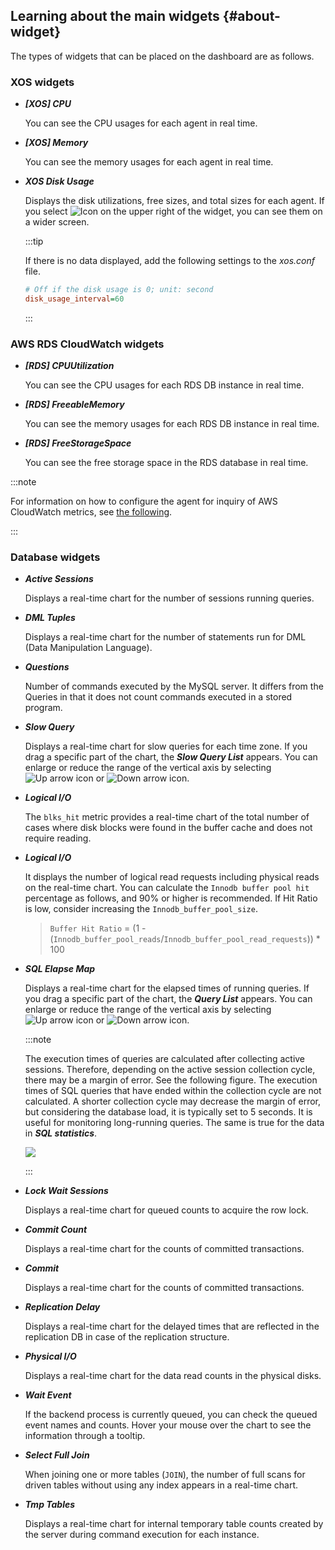 ## Learning about the main widgets {#about-widget}

The types of widgets that can be placed on the dashboard are as follows.

### XOS widgets

- **_[XOS] CPU_**

  You can see the CPU usages for each agent in real time.

- **_[XOS] Memory_**

  You can see the memory usages for each agent in real time.

- **_XOS Disk Usage_**

  Displays the disk utilizations, free sizes, and total sizes for each agent. If you select ![Icon](/img/ico-expander.svg) on the upper right of the widget, you can see them on a wider screen.

  :::tip

  If there is no data displayed, add the following settings to the _xos.conf_ file.

  ```ini title='xos.conf'
  # Off if the disk usage is 0; unit: second
  disk_usage_interval=60
  ```

  :::

### AWS RDS CloudWatch widgets

- **_[RDS] CPUUtilization_**

  You can see the CPU usages for each RDS DB instance in real time.

- **_[RDS] FreeableMemory_**

  You can see the memory usages for each RDS DB instance in real time.

- **_[RDS] FreeStorageSpace_**

  You can see the free storage space in the RDS database in real time.

:::note

For information on how to configure the agent for inquiry of AWS CloudWatch metrics, see [the following](agent-dbx-settings#using-aws-rds).

:::

### Database widgets

- **_Active Sessions_**

  Displays a real-time chart for the number of sessions running queries.

<InDoc product='postgresql'>

- **_DML Tuples_**

  Displays a real-time chart for the number of statements run for DML (Data Manipulation Language).

</InDoc>

<InDoc product='mysql'>

- **_Questions_**

  Number of commands executed by the MySQL server. It differs from the Queries in that it does not count commands executed in a stored program.

</InDoc>

- **_Slow Query_**

  Displays a real-time chart for slow queries for each time zone. If you drag a specific part of the chart, the **_Slow Query List_** appears. You can enlarge or reduce the range of the vertical axis by selecting ![Up arrow icon](/img/up-arrow.svg) or ![Down arrow icon](/img/down-arrow.svg).

<InDoc product="postgresql">

- **_Logical I/O_**

  The `blks_hit` metric provides a real-time chart of the total number of cases where disk blocks were found in the buffer cache and does not require reading.

</InDoc>

<InDoc product="mysql">

- **_Logical I/O_**

  It displays the number of logical read requests including physical reads on the real-time chart. You can calculate the `Innodb buffer pool hit` percentage as follows, and 90% or higher is recommended. If Hit Ratio is low, consider increasing the `Innodb_buffer_pool_size`.

  > `Buffer Hit Ratio` = (1 - (`Innodb_buffer_pool_reads`/`Innodb_buffer_pool_read_requests`)) \* 100

</InDoc>

- **_SQL Elapse Map_**

  Displays a real-time chart for the elapsed times of running queries. If you drag a specific part of the chart, the **_Query List_** appears. You can enlarge or reduce the range of the vertical axis by selecting ![Up arrow icon](/img/up-arrow.svg) or ![Down arrow icon](/img/down-arrow.svg).

  :::note

  The execution times of queries are calculated after collecting active sessions. Therefore, depending on the active session collection cycle, there may be a margin of error. See the following figure. The execution times of SQL queries that have ended within the collection cycle are not calculated. A shorter collection cycle may decrease the margin of error, but considering the database load, it is typically set to 5 seconds. It is useful for monitoring long-running queries. The same is true for the data in **_SQL statistics_**.

  ![](/img/db-sql-elapse-map-example.png)

  :::

- **_Lock Wait Sessions_**

  Displays a real-time chart for queued counts to acquire the row lock.

<InDoc product='postgresql'>

- **_Commit Count_**

  Displays a real-time chart for the counts of committed transactions.

</InDoc>

<InDoc product='mysql'>

- **_Commit_**

  Displays a real-time chart for the counts of committed transactions.

</InDoc>

- **_Replication Delay_**

  Displays a real-time chart for the delayed times that are reflected in the replication DB in case of the replication structure.

- **_Physical I/O_**

  Displays a real-time chart for the data read counts in the physical disks.

<InDoc product='postgresql'>

- **_Wait Event_**

  If the backend process is currently queued, you can check the queued event names and counts. Hover your mouse over the chart to see the information through a tooltip.

</InDoc>

<InDoc product='mysql'>

- **_Select Full Join_**

  When joining one or more tables (`JOIN`), the number of full scans for driven tables without using any index appears in a real-time chart.

- **_Tmp Tables_**

  Displays a real-time chart for internal temporary table counts created by the server during command execution for each instance.

</InDoc>
